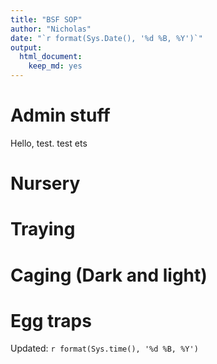 ```yaml
---
title: "BSF SOP"
author: "Nicholas"
date: "`r format(Sys.Date(), '%d %B, %Y')`"
output:
  html_document: 
    keep_md: yes
---
```


# Admin stuff
Hello, test. test ets



# Nursery







# Traying




# Caging (Dark and light)


# Egg traps





























Updated: `r format(Sys.time(), '%d %B, %Y')`